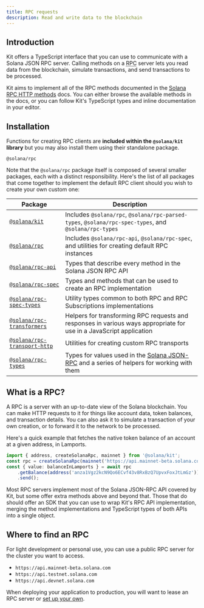 ```yaml
---
title: RPC requests
description: Read and write data to the blockchain
---
```


## Introduction

Kit offers a TypeScript interface that you can use to communicate with a Solana JSON RPC server. Calling methods on a <abbr title="Remote procedure call">RPC</abbr> server lets you read data from the blockchain, simulate transactions, and send transactions to be processed.

Kit aims to implement all of the RPC methods documented in the [Solana RPC HTTP methods](https://solana.com/docs/rpc/http) docs. You can either browse the available methods in the docs, or you can follow Kit's TypeScript types and inline documentation in your editor.

## Installation

Functions for creating RPC clients are **included within the `@solana/kit` library** but you may also install them using their standalone package.

```package-install
@solana/rpc
```

Note that the `@solana/rpc` package itself is composed of several smaller packages, each with a distinct responsibility. Here's the list of all packages that come together to implement the default RPC client should you wish to create your own custom one:

| Package                                                                              | Description                                                                                                                    |
| ------------------------------------------------------------------------------------ | ------------------------------------------------------------------------------------------------------------------------------ |
| [`@solana/kit`](https://npmjs.org/package/@solana/kit)                               | Includes `@solana/rpc`, `@solana/rpc-parsed-types`, `@solana/rpc-spec-types`, and `@solana/rpc-types`                          |
| [`@solana/rpc`](https://npmjs.org/package/@solana/rpc)                               | Includes `@solana/rpc-api`, `@solana/rpc-spec`, and utilities for creating default RPC instances                               |
| [`@solana/rpc-api`](https://npmjs.org/package/@solana/rpc-api)                       | Types that describe every method in the Solana JSON RPC API                                                                    |
| [`@solana/rpc-spec`](https://npmjs.org/package/@solana/rpc-spec)                     | Types and methods that can be used to create an RPC implementation                                                             |
| [`@solana/rpc-spec-types`](https://npmjs.org/package/@solana/rpc-spec-types)         | Utility types common to both RPC and RPC Subscriptions implementations                                                         |
| [`@solana/rpc-transformers`](https://npmjs.org/package/@solana/rpc-transformers)     | Helpers for transforming RPC requests and responses in various ways appropriate for use in a JavaScript application            |
| [`@solana/rpc-transport-http`](https://npmjs.org/package/@solana/rpc-transport-http) | Utilities for creating custom RPC transports                                                                                   |
| [`@solana/rpc-types`](https://npmjs.org/package/@solana/rpc-types)                   | Types for values used in the [Solana JSON-RPC](https://docs.solana.com/api/http) and a series of helpers for working with them |

## What is a RPC?

A RPC is a server with an up-to-date view of the Solana blockchain. You can make HTTP requests to it for things like account data, token balances, and transaction details. You can also ask it to simulate a transaction of your own creation, or to forward it to the network to be processed.

Here's a quick example that fetches the native token balance of an account at a given address, in Lamports.

```ts twoslash
import { address, createSolanaRpc, mainnet } from '@solana/kit';
const rpc = createSolanaRpc(mainnet('https://api.mainnet-beta.solana.com'));
const { value: balanceInLamports } = await rpc
    .getBalance(address('anza1Vgz2kcN9Qo6ECvf43v8RxBzQ7UpvxFoxJtLmGz'))
    .send();
```

Most RPC servers implement most of the Solana JSON-RPC API covered by Kit, but some offer extra methods above and beyond that. Those that do should offer an SDK that you can use to wrap Kit's RPC API implementation, merging the method implementations and TypeScript types of both APIs into a single object.

## Where to find an RPC

For light development or personal use, you can use a public RPC server for the cluster you want to access.

- `https://api.mainnet-beta.solana.com`
- `https://api.testnet.solana.com`
- `https://api.devnet.solana.com`

When deploying your application to production, you will want to lease an RPC server or [set up your own](https://docs.anza.xyz/operations/setup-an-rpc-node).

